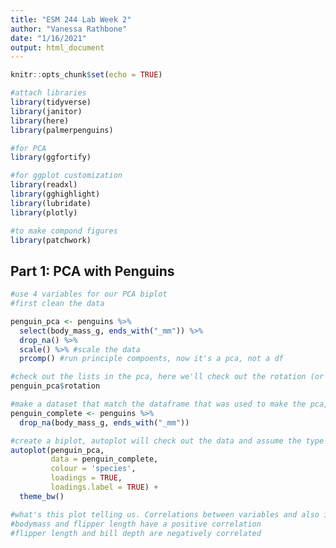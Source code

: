 ```yaml
---
title: "ESM 244 Lab Week 2"
author: "Vanessa Rathbone"
date: "1/16/2021"
output: html_document
---
```


```r
knitr::opts_chunk$set(echo = TRUE)

#attach libraries
library(tidyverse)
library(janitor)
library(here)
library(palmerpenguins)

#for PCA
library(ggfortify)

#for ggplot customization
library(readxl)
library(gghighlight)
library(lubridate)
library(plotly)

#to make compond figures
library(patchwork)
```

## Part 1: PCA with Penguins
```r
#use 4 variables for our PCA biplot
#first clean the data

penguin_pca <- penguins %>% 
  select(body_mass_g, ends_with("_mm")) %>% 
  drop_na() %>% 
  scale() %>% #scale the data
  prcomp() #run principle compoents, now it's a pca, not a df

#check out the lists in the pca, here we'll check out the rotation (or loadings for each variables)
penguin_pca$rotation

#make a dataset that match the dataframe that was used to make the pca, need this to change the aes of the autoplot
penguin_complete <- penguins %>% 
  drop_na(body_mass_g, ends_with("_mm"))

#create a biplot, autoplot will check out the data and assume the type of plot to create, here a biplot - captures ~90% of our data in these two PCAs
autoplot(penguin_pca, 
         data = penguin_complete, 
         colour = 'species',
         loadings = TRUE,
         loadings.label = TRUE) +
  theme_bw()

#what's this plot telling us. Correlations between variables and also id-ing major clusters and patters amongst the species. 
#bodymass and flipper length have a positive correlation
#flipper length and bill depth are negatively correlated


```

##
